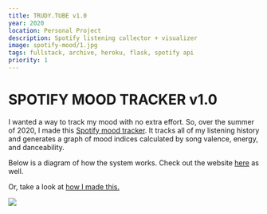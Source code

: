 ```yaml
---
title: TRUDY.TUBE v1.0
year: 2020
location: Personal Project
description: Spotify listening collector + visualizer
image: spotify-mood/1.jpg
tags: fullstack, archive, heroku, flask, spotify api
priority: 1
---
```


# SPOTIFY MOOD TRACKER v1.0 

I wanted a way to track my mood with no extra effort. So, over the summer of 2020, I made this [Spotify mood tracker](https://spotify-mood-tp.herokuapp.com/). It tracks all of my listening history and generates a graph of mood indices calculated by song valence, energy, and danceability. 

Below is a diagram of how the system works. Check out the website [here](http://www.trudy.tube/) as well. 

Or, take a look at [how I made this.](https://github.com/trudypainter/spotify-mood) 

![](https://github.com/trudypainter/trudy-computer-react/blob/main/projects/spotify-mood-tracker/spotifymood.svg?raw=true) 

